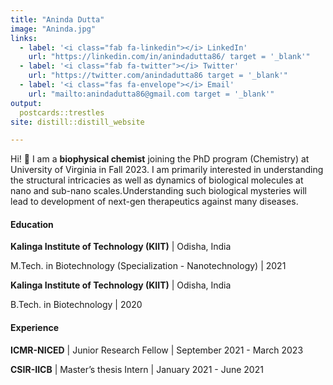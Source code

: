 ```yaml
---
title: "Aninda Dutta"
image: "Aninda.jpg"
links:
  - label: '<i class="fab fa-linkedin"></i> LinkedIn'
    url: "https://linkedin.com/in/anindadutta86/ target = '_blank'"
  - label: '<i class="fab fa-twitter"></i> Twitter'
    url: "https://twitter.com/anindadutta86 target = '_blank'"
  - label: '<i class="fas fa-envelope"></i> Email'
    url: "mailto:anindadutta86@gmail.com target = '_blank'"
output:
  postcards::trestles
site: distill::distill_website

---
```


Hi! <span class="wave">👋</span> I am a **biophysical chemist** joining the PhD program (Chemistry) at University of Virginia in Fall 2023. I am primarily interested in understanding the structural intricacies as well as dynamics of biological molecules at nano and sub-nano scales.Understanding such biological mysteries will lead to development of next-gen therapeutics against many diseases.





#### Education

**Kalinga Institute of Technology (KIIT)** | Odisha, India

M.Tech. in Biotechnology (Specialization - Nanotechnology) | 2021


**Kalinga Institute of Technology (KIIT)** | Odisha, India

B.Tech. in Biotechnology | 2020



#### Experience

**ICMR-NICED** | Junior Research Fellow | September 2021 - March 2023

**CSIR-IICB** | Master's thesis Intern | January 2021 - June 2021

